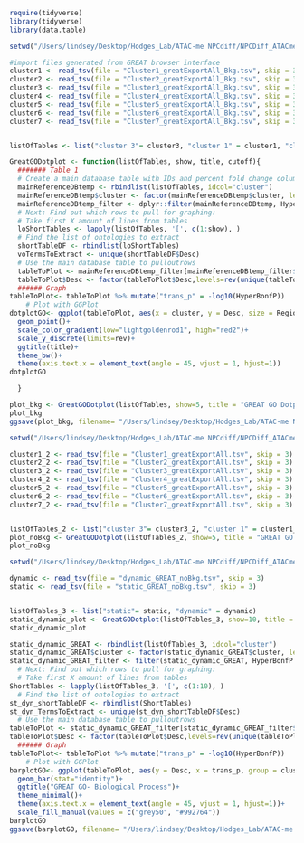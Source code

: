 ```r
require(tidyverse)
library(tidyverse)
library(data.table)

setwd("/Users/lindsey/Desktop/Hodges_Lab/ATAC-me NPCdiff/NPCDiff_ATACme/New_timepoints/data/Ontology")

#import files generated from GREAT browser interface
cluster1 <- read_tsv(file = "Cluster1_greatExportAll_Bkg.tsv", skip = 3)
cluster2 <- read_tsv(file = "Cluster2_greatExportAll_Bkg.tsv", skip = 3)
cluster3 <- read_tsv(file = "Cluster3_greatExportAll_Bkg.tsv", skip = 3)
cluster4 <- read_tsv(file = "Cluster4_greatExportAll_Bkg.tsv", skip = 3)
cluster5 <- read_tsv(file = "Cluster5_greatExportAll_Bkg.tsv", skip = 3)
cluster6 <- read_tsv(file = "Cluster6_greatExportAll_Bkg.tsv", skip = 3)
cluster7 <- read_tsv(file = "Cluster7_greatExportAll_Bkg.tsv", skip = 3)


listOfTables <- list("cluster 3"= cluster3, "cluster 1" = cluster1, "cluster 2"= cluster2, "cluster 6"= cluster6, "cluster 4"=cluster4, "cluster 7"= cluster7 , "cluster 5"=cluster5)

GreatGODotplot <- function(listOfTables, show, title, cutoff){
  ####### Table 1
  # Create a main database table with IDs and percent fold change column
  mainReferenceDBtemp <- rbindlist(listOfTables, idcol="cluster")
  mainReferenceDBtemp$cluster <- factor(mainReferenceDBtemp$cluster, levels = unique(mainReferenceDBtemp$cluster))
  mainReferenceDBtemp_filter <- dplyr::filter(mainReferenceDBtemp, HyperBonfP <= cutoff)
  # Next: Find out which rows to pull for graphing: 
  # Take first X amount of lines from tables
  loShortTables <- lapply(listOfTables, '[', c(1:show), )
  # Find the list of ontologies to extract
  shortTableDF <- rbindlist(loShortTables)
  voTermsToExtract <- unique(shortTableDF$Desc)
  # Use the main database table to pulloutrows
  tableToPlot <- mainReferenceDBtemp_filter[mainReferenceDBtemp_filter$Desc %in% voTermsToExtract,]
  tableToPlot$Desc <- factor(tableToPlot$Desc,levels=rev(unique(tableToPlot$Desc)))
  ###### Graph
tableToPlot<- tableToPlot %>% mutate("trans_p" = -log10(HyperBonfP))
    # Plot with GGPlot
dotplotGO<- ggplot(tableToPlot, aes(x = cluster, y = Desc, size = RegionFoldEnrich, color = trans_p))+
  geom_point()+
  scale_color_gradient(low="lightgoldenrod1", high="red2")+
  scale_y_discrete(limits=rev)+
  ggtitle(title)+
  theme_bw()+ 
  theme(axis.text.x = element_text(angle = 45, vjust = 1, hjust=1))
dotplotGO

  }

plot_bkg <- GreatGODotplot(listOfTables, show=5, title = "GREAT GO Dotplot with Background", cutoff = 0.05)
plot_bkg
ggsave(plot_bkg, filename= "/Users/lindsey/Desktop/Hodges_Lab/ATAC-me NPCdiff/NPCDiff_ATACme/New_timepoints/Figures/GREAT_Bkg_ontology_dotplot_vertical.pdf", units = "in", height = 6, width = 8, device = cairo_pdf)
```
```r
setwd("/Users/lindsey/Desktop/Hodges_Lab/ATAC-me NPCdiff/NPCDiff_ATACme/New_timepoints/data/Ontology")

cluster1_2 <- read_tsv(file = "Cluster1_greatExportAll.tsv", skip = 3)
cluster2_2 <- read_tsv(file = "Cluster2_greatExportAll.tsv", skip = 3)
cluster3_2 <- read_tsv(file = "Cluster3_greatExportAll.tsv", skip = 3)
cluster4_2 <- read_tsv(file = "Cluster4_greatExportAll.tsv", skip = 3)
cluster5_2 <- read_tsv(file = "Cluster5_greatExportAll.tsv", skip = 3)
cluster6_2 <- read_tsv(file = "Cluster6_greatExportAll.tsv", skip = 3)
cluster7_2 <- read_tsv(file = "Cluster7_greatExportAll.tsv", skip = 3)


listOfTables_2 <- list("cluster 3"= cluster3_2, "cluster 1" = cluster1_2, "cluster 2"= cluster2_2, "cluster 6"= cluster6_2, "cluster 4"=cluster4_2, "cluster 7"= cluster7_2, "cluster 5"=cluster5_2)
plot_noBkg <- GreatGODotplot(listOfTables_2, show=5, title = "GREAT GO Dotplot without Background", cutoff = 0.005)
plot_noBkg

```
```r
setwd("/Users/lindsey/Desktop/Hodges_Lab/ATAC-me NPCdiff/NPCDiff_ATACme/New_timepoints/data/Ontology")

dynamic <- read_tsv(file = "dynamic_GREAT_noBkg.tsv", skip = 3)
static <- read_tsv(file = "static_GREAT_noBkg.tsv", skip = 3)


listOfTables_3 <- list("static"= static, "dynamic" = dynamic)
static_dynamic_plot <- GreatGODotplot(listOfTables_3, show=10, title = "GREAT GO Dotplot without Background", cutoff = 0.05)
static_dynamic_plot

static_dynamic_GREAT <- rbindlist(listOfTables_3, idcol="cluster")
static_dynamic_GREAT$cluster <- factor(static_dynamic_GREAT$cluster, levels = unique(static_dynamic_GREAT$cluster))
static_dynamic_GREAT_filter <- filter(static_dynamic_GREAT, HyperBonfP <= 0.05)
  # Next: Find out which rows to pull for graphing: 
  # Take first X amount of lines from tables
ShortTables <- lapply(listOfTables_3, '[', c(1:10), )
  # Find the list of ontologies to extract
st_dyn_shortTableDF <- rbindlist(ShortTables)
st_dyn_TermsToExtract <- unique(st_dyn_shortTableDF$Desc)
  # Use the main database table to pulloutrows
tableToPlot <- static_dynamic_GREAT_filter[static_dynamic_GREAT_filter$Desc %in% st_dyn_TermsToExtract,]
tableToPlot$Desc <- factor(tableToPlot$Desc,levels=rev(unique(tableToPlot$Desc)))
  ###### Graph
tableToPlot<- tableToPlot %>% mutate("trans_p" = -log10(HyperBonfP)) 
    # Plot with GGPlot
barplotGO<- ggplot(tableToPlot, aes(y = Desc, x = trans_p, group = cluster, fill = cluster))+
  geom_bar(stat="identity")+
  ggtitle("GREAT GO- Biological Process")+
  theme_minimal()+ 
  theme(axis.text.x = element_text(angle = 45, vjust = 1, hjust=1))+
  scale_fill_manual(values = c("grey50", "#992764"))
barplotGO
ggsave(barplotGO, filename= "/Users/lindsey/Desktop/Hodges_Lab/ATAC-me NPCdiff/NPCDiff_ATACme/New_timepoints/Figures/GREAT_static_dynamic_noBkg_ontology_barplot.pdf", units = "in", height = 8, width = 10, device = cairo_pdf)

```

